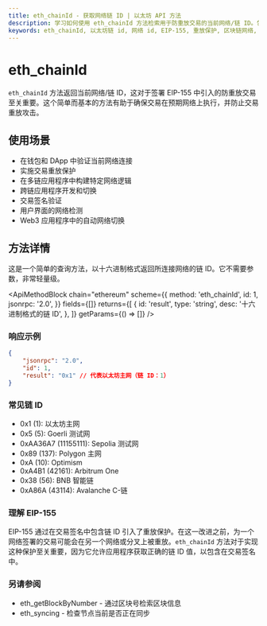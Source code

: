 ```yaml
---
title: eth_chainId - 获取网络链 ID | 以太坊 API 方法
description: 学习如何使用 eth_chainId 方法检索用于防重放交易的当前网络/链 ID。包括示例和响应格式。
keywords: eth_chainId, 以太坊链 id, 网络 id, EIP-155, 重放保护, 区块链网络, 多链, 网络检测, 区块链标识符
---
```


# eth_chainId

`eth_chainId` 方法返回当前网络/链 ID，这对于签署 EIP-155 中引入的防重放交易至关重要。这个简单而基本的方法有助于确保交易在预期网络上执行，并防止交易重放攻击。

## 使用场景

- 在钱包和 DApp 中验证当前网络连接
- 实施交易重放保护
- 在多链应用程序中构建特定网络逻辑
- 跨链应用程序开发和切换
- 交易签名验证
- 用户界面的网络检测
- Web3 应用程序中的自动网络切换

## 方法详情

这是一个简单的查询方法，以十六进制格式返回所连接网络的链 ID。它不需要参数，非常轻量级。

<ApiMethodBlock
	chain="ethereum"
	scheme={{
		method: 'eth_chainId',
		id: 1,
		jsonrpc: '2.0',
	}}
	fields={[]}
	returns={[
		{
			id: 'result',
			type: 'string',
			desc: '十六进制格式的链 ID',
		},
	]}
	getParams={() => []}
/>

### 响应示例

```json
{
	"jsonrpc": "2.0",
	"id": 1,
	"result": "0x1" // 代表以太坊主网（链 ID：1）
}
```

### 常见链 ID

- 0x1 (1): 以太坊主网
- 0x5 (5): Goerli 测试网
- 0xAA36A7 (11155111): Sepolia 测试网
- 0x89 (137): Polygon 主网
- 0xA (10): Optimism
- 0xA4B1 (42161): Arbitrum One
- 0x38 (56): BNB 智能链
- 0xA86A (43114): Avalanche C-链

### 理解 EIP-155

EIP-155 通过在交易签名中包含链 ID 引入了重放保护。在这一改进之前，为一个网络签署的交易可能会在另一个网络或分叉上被重放。`eth_chainId` 方法对于实现这种保护至关重要，因为它允许应用程序获取正确的链 ID 值，以包含在交易签名中。

### 另请参阅

- <Link to="/docs/ethereum/core-methods/eth_getBlockByNumber" title="获取详细区块信息">eth_getBlockByNumber</Link> - 通过区块号检索区块信息
- <Link to="/docs/ethereum/core-methods/eth_syncing" title="检查节点同步状态">eth_syncing</Link> - 检查节点当前是否正在同步
